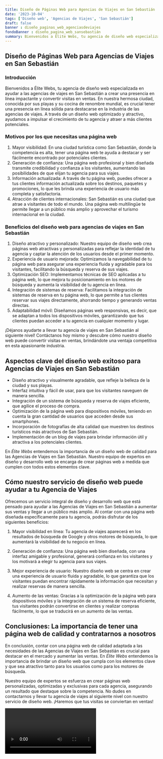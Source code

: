 ```yaml
---
title: Diseño de Páginas Web para Agencias de Viajes en San Sebastián
date: '2023-10-04'
tags: ['Diseño web', 'Agencias de Viajes', 'San Sebastián']
draft: false
banner : diseño_paginas_web_agenciasdeviajes
fondoBanner : diseño_pagina_web_sansebastián
summary: Bienvenidos a Élite Webs, tu agencia de diseño web especializada en ayudar a las agencias de viajes en San Sebastián a crear una presencia en línea impactante y convertir visitas en ventas. En nuestra hermosa ciudad, conocida por sus playas y su cocina de renombre mundial, es crucial tener una presencia en línea sólida para destacarse en la industria de las agencias de viajes. A través de un diseño web optimizado y atractivo, ayudamos a impulsar el crecimiento de tu agencia y atraer a más clientes potenciales.
---
```


## Diseño de Páginas Web para Agencias de Viajes en San Sebastián

### Introducción

Bienvenidos a Élite Webs, tu agencia de diseño web especializada en ayudar a las agencias de viajes en San Sebastián a crear una presencia en línea impactante y convertir visitas en ventas. En nuestra hermosa ciudad, conocida por sus playas y su cocina de renombre mundial, es crucial tener una presencia en línea sólida para destacarse en la industria de las agencias de viajes. A través de un diseño web optimizado y atractivo, ayudamos a impulsar el crecimiento de tu agencia y atraer a más clientes potenciales.

### Motivos por los que necesitas una página web

1. Mayor visibilidad: En una ciudad turística como San Sebastián, donde la competencia es alta, tener una página web te ayuda a destacar y ser fácilmente encontrado por potenciales clientes.
2. Generación de confianza: Una página web profesional y bien diseñada transmite credibilidad y confianza a los visitantes, aumentando las posibilidades de que elijan tu agencia para sus viajes.
3. Información actualizada: A través de tu página web, puedes ofrecer a tus clientes información actualizada sobre los destinos, paquetes y promociones, lo que les brinda una experiencia de usuario más completa y satisfactoria.
4. Atracción de clientes internacionales: San Sebastián es una ciudad que atrae a visitantes de todo el mundo. Una página web multilingüe te permite llegar a un público más amplio y aprovechar el turismo internacional en la ciudad.

### Beneficios del diseño web para agencias de viajes en San Sebastián

1. Diseño atractivo y personalizado: Nuestro equipo de diseño web crea páginas web atractivas y personalizadas para reflejar la identidad de tu agencia y captar la atención de los usuarios desde el primer momento.
2. Experiencia de usuario mejorada: Optimizamos la navegabilidad de tu página web para asegurar una experiencia fluida y agradable para los visitantes, facilitando la búsqueda y reserva de sus viajes.
3. Optimización SEO: Implementamos técnicas de SEO aplicadas a tu página web, lo que mejora tu posicionamiento en los motores de búsqueda y aumenta la visibilidad de tu agencia en línea.
4. Integración de sistemas de reserva: Facilitamos la integración de sistemas de reserva en tu página web, lo que permite a tus clientes reservar sus viajes directamente, ahorrando tiempo y generando ventas directas.
5. Adaptabilidad móvil: Diseñamos páginas web responsivas, es decir, que se adaptan a todos los dispositivos móviles, garantizando que tus clientes puedan acceder a tu agencia en cualquier momento y lugar.

¡Déjanos ayudarte a llevar tu agencia de viajes en San Sebastián al siguiente nivel! Contáctanos hoy mismo y descubre cómo nuestro diseño web puede convertir visitas en ventas, brindándote una ventaja competitiva en esta apasionante industria.

<GifSeo />

<Cta />

##  Aspectos clave del diseño web exitoso para Agencias de Viajes en San Sebastián

- Diseño atractivo y visualmente agradable, que refleje la belleza de la ciudad y sus playas.
- Interfaz intuitiva y fácil de usar, para que los visitantes naveguen de manera sencilla.
- Integración de un sistema de búsqueda y reserva de viajes eficiente, que agilice el proceso de compra.
- Optimización de la página web para dispositivos móviles, teniendo en cuenta la gran cantidad de usuarios que acceden desde sus smartphones.
- Incorporación de fotografías de alta calidad que muestren los destinos turísticos más atractivos de San Sebastián.
- Implementación de un blog de viajes para brindar información útil y atractiva a los potenciales clientes.

En *Élite Webs* entendemos la importancia de un diseño web de calidad para las Agencias de Viajes en San Sebastián. Nuestro equipo de expertos en diseño y desarrollo web se encarga de crear páginas web a medida que cumplen con todos estos elementos clave. 

## Cómo nuestro servicio de diseño web puede ayudar a tu Agencia de Viajes

Ofrecemos un servicio integral de diseño y desarrollo web que está pensado para ayudar a las Agencias de Viajes en San Sebastián a aumentar sus ventas y llegar a un público más amplio. Al contar con una página web diseñada específicamente para tu agencia, podrás disfrutar de los siguientes beneficios:

1. Mayor visibilidad en línea: Tu agencia de viajes aparecerá en los resultados de búsqueda de Google y otros motores de búsqueda, lo que aumentará la visibilidad de tu negocio en línea.

2. Generación de confianza: Una página web bien diseñada, con una interfaz amigable y profesional, generará confianza en los visitantes y los motivará a elegir tu agencia para sus viajes.

3. Mejor experiencia de usuario: Nuestro diseño web se centra en crear una experiencia de usuario fluida y agradable, lo que garantiza que los visitantes puedan encontrar rápidamente la información que necesitan y realizar reservas de manera sencilla.

4. Aumento de las ventas: Gracias a la optimización de la página web para dispositivos móviles y la integración de un sistema de reserva eficiente, tus visitantes podrán convertirse en clientes y realizar compras fácilmente, lo que se traducirá en un aumento de las ventas.

## Conclusiones: La importancia de tener una página web de calidad y contratarnos a nosotros

En conclusión, contar con una página web de calidad adaptada a las necesidades de las Agencias de Viajes en San Sebastián es crucial para destacar en el mercado y aumentar las ventas. En *Élite Webs* entendemos la importancia de brindar un diseño web que cumpla con los elementos clave y que sea atractivo tanto para los usuarios como para los motores de búsqueda.

Nuestro equipo de expertos se esfuerza en crear páginas web personalizadas, optimizadas y exclusivas para cada agencia, asegurando un resultado que destaque sobre la competencia. No dudes en contactarnos y llevar tu agencia de viajes al siguiente nivel con nuestro servicio de diseño web. ¡Haremos que tus visitas se conviertan en ventas!

<Video />

<CtaBot job='Agencias de Viajes' city='San Sebastián'/>

<Gmaps query='San Sebastián+españa+maps' />